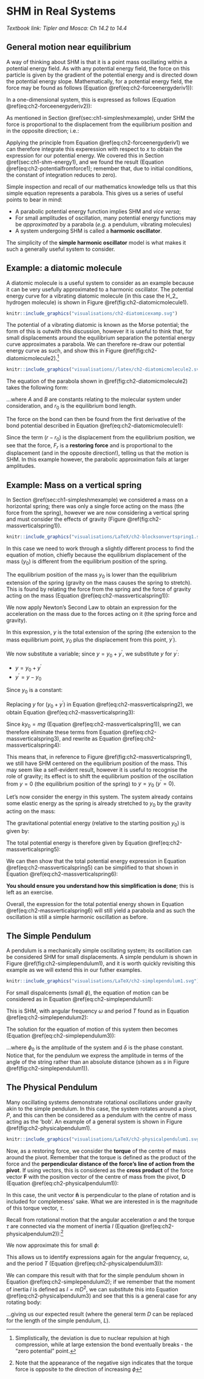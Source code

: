 # SHM in Real Systems {#sec:shm-real}

*Textbook link: Tipler and Mosca: Ch 14.2 to 14.4*

## General motion near equilibrium

A way of thinking about SHM is that it is a point mass oscillating within a potential energy field. As with any potential energy field, the force on this particle is given by the gradient of the potential energy and is directed down the potential energy slope. Mathematically, for a potential energy field, the force may be found as follows (Equation \@ref(eq:ch2-forceenergyderiv1)):

\begin{equation}
F = - \frac{\mathrm{d}U}{\mathrm{d}r}
(\#eq:ch2-forceenergyderiv1)
\end{equation}

In a one-dimensional system, this is expressed as follows (Equation \@ref(eq:ch2-forceenergyderiv2)):

\begin{equation}
F_x = - \frac{\mathrm{d}U}{\mathrm{d}x}
(\#eq:ch2-forceenergyderiv2)
\end{equation}

As mentioned in Section \@ref(sec:ch1-simpleshmexample), under SHM the force is proportional to the displacement from the equilibrium position and in the opposite direction; i.e.:

\begin{equation}
F_x = -kx
(\#eq:ch2-hookeslaw1)
\end{equation}

Applying the principle from Equation \@ref(eq:ch2-forceenergyderiv1) we can therefore integrate this experession with respect to $x$ to obtain the expression for our potential energy.  We covered this in Section \@ref(sec:ch1-shm-energy1), and we found the result (Equation \@ref(eq:ch2-potentialfromforce1); remember that, due to initial conditions, the constant of integration reduces to zero). 

\begin{equation}
U  = \frac{1}{2}kx^2 
(\#eq:ch2-potentialfromforce1)
\end{equation}

Simple inspection and recall of our mathematics knowledge tells us that this simple equation represents a parabola.  This gives us a series of useful points to bear in mind:

* A parabolic potential energy function implies SHM and *vice versa*;
* For small amplitudes of oscillation, many potential energy functions may be *approximated* by a parabola (*e.g.* a pendulum, vibrating molecules)
* A system undergoing SHM is called a **harmonic oscillator**.

The simplicity of the **simple harmonic oscillator** model is what makes it such a generally useful system to consider.

## Example: a diatomic molecule {#sec:ch2-diatomicmolecule}

A diatomic molecule is a useful system to consider as an example because it can be very usefully approximated to a harmonic oscillator.  The potential energy curve for a vibrating diatomic molecule (in this case the H_2_ hydrogen molecule) is shown in Figure \@ref(fig:ch2-diatomicmolecule1).


```r
knitr::include_graphics("visualisations/ch2-diatomicexamp.svg")
```

The potential of a vibrating diatomic is known as the Morse potential; the form of this is outwith this discussion, however it is useful to think that, for small displacements around the equilibrium separation the potential energy curve approximates a parabola.  We can therefore re-draw our potential energy curve as such, and show this in Figure \@ref(fig:ch2-diatomicmolecule2).^[Simplistically, the deviation is due to nuclear repulsion at high compression, while at large extension the bond eventually breaks - the "zero potential" point.]


```r
knitr::include_graphics("visualisations//latex/ch2-diatomicmolecule2.svg")
```

The equation of the parabola shown in \@ref(fig:ch2-diatomicmolecule2) takes the following form:

\begin{equation}
U(r) = A + B(r - r_0)^2
(\#eq:ch2-diatomicmolecule1)
\end{equation}

...where $A$ and $B$ are constants relating to the molecular system under consideration, and $r_0$ is the equilibrium bond length.

The force on the bond can then be found from the first derivative of the bond potential described in Equation \@ref(eq:ch2-diatomicmolecule1):

\begin{equation}
\begin{array}{rcl}
F_r &=& - \dfrac{\mathrm{d}U}{\mathrm{d}r} \\
\\
&=& -2B(r-r_0)\\
\end{array}
(\#eq:ch2-diatomicmolecule2)
\end{equation}

Since the term $(r-r_0)$ is the displacement from the equilibrium position, we see that the force, $F_r$ is a **restoring force** and is proportional to the displacement (and in the opposite direction!), telling us that the motion is SHM.  In this example however, the parabolic approximation fails at larger amplitudes.

## Example: Mass on a vertical spring {#sec:ch2-massverticalspring}

In Section \@ref(sec:ch1-simpleshmexample) we considered a mass on a horizontal spring; there was only a single force acting on the mass (the force from the spring), however we are now considering a vertical spring and must consider the effects of gravity (Figure \@ref(fig:ch2-massverticalspring1)).

```r
knitr::include_graphics("visualisations/LaTeX/ch2-blocksonvertspring1.svg")
```


In this case we need to work through a slightly different process to find the equation of motion, chiefly because the equilibrium displacement of the mass ($y_0$) is different from the equilibrium position of the spring.

The equilibrium position of the mass $y_0$ is lower than the equilibrium extension of the spring (gravity on the mass causes the spring to stretch).  This is found by relating the force from the spring and the force of gravity acting on the mass (Equation \@ref(eq:ch2-massverticalspring1)):

\begin{equation}
\begin{array}{rcl}
\mathrm{Force~due~to~spring~extension} &=& \mathrm{Gravity~acting~on~mass}\\
k y_0 &=& mg\\
y_0 &=& \dfrac{mg}{k}\\
\end{array}
(\#eq:ch2-massverticalspring1)
\end{equation}

We now apply Newton's Second Law to obtain an expression for the acceleration on the mass due to the forces acting on it (the spring force and gravity).

\begin{equation}
\begin{array}{rcl}
m\ddot{y}&=&  \textrm{spring force} + \textrm{gravity} \\
m\dfrac{\mathrm{d}^2 y}{\mathrm{d} t^2} &=& -ky + mg\\
\end{array}
(\#eq:ch2-massverticalspring2)
\end{equation}

In this expression, $y$ is the total extension of the spring (the extension to the mass equilibrium point, $y_0$ plus the displacement from this point, $y^\prime$).

We now substitute a variable; since $y = y_0 + y^\prime$, we substitute $y$ for $y^\prime$:

* $y = y_0 + y^\prime$
* $y^\prime = y - y_0$

Since $y_0$ is a constant:

\begin{equation}
\dfrac{\mathrm{d} y^\prime}{\mathrm{d} t} = \dfrac{\mathrm{d} y}{\mathrm{d} t} \hspace{10pt} \textrm{and} \hspace{10pt} \dfrac{\mathrm{d}^2 y^\prime}{\mathrm{d} t^2} = \dfrac{\mathrm{d}^2 y}{\mathrm{d} t^2}
\end{equation}

Replacing $y$ for $(y_0 + y^\prime)$ in Equation \@ref(eq:ch2-massverticalspring2), we obtain Equation \@ref(eq:ch2-massverticalspring3):


\begin{equation}
m\dfrac{\mathrm{d}^2 y^\prime}{\mathrm{d} t^2} = -k(y_0 + y^\prime) + mg
(\#eq:ch2-massverticalspring3)
\end{equation}

Since $ky_0 = mg$ (Equation \@ref(eq:ch2-massverticalspring1)), we can therefore eliminate these terms from Equation \@ref(eq:ch2-massverticalspring3), and rewrite as Equation \@ref(eq:ch2-massverticalspring4):

\begin{equation}
m\dfrac{\mathrm{d}^2 y^\prime}{\mathrm{d} t^2} = -k y^\prime
(\#eq:ch2-massverticalspring4)
\end{equation}

This means that, in reference to Figure \@ref(fig:ch2-massverticalspring1), we still have SHM centered on the equilibrium position of the mass.  This may seem like a self-evident result, however it is useful to recognise the role of gravity; its effect is to shift the equilibrium position of the oscillation from $y = 0$ (the equilibrium position of the spring) to $y = y_0$ ($y^\prime = 0$).

Let's now consider the energy in this system. The system already contains some elastic energy as the spring is already stretched to $y_0$ by the gravity acting on the mass:

\begin{equation}
\textrm{elastic potential energy} = \frac{1}{2}ky^2 - \frac{1}{2}ky_0^2
\end{equation}

The gravitational potential energy (relative to the starting position $y_0$) is  given by:

\begin{equation}
\textrm{gravitational potential energy} = mg(y-y_0)
\end{equation}

The total potential energy is therefore given by Equation \@ref(eq:ch2-massverticalspring5):


\begin{equation}
U = \frac{1}{2}ky^2 - \frac{1}{2}ky_0^2 - mg(y-y_0)
(\#eq:ch2-massverticalspring5)
\end{equation}

We can then show that the total potential energy expression in Equation \@ref(eq:ch2-massverticalspring5) can be simplified to that shown in Equation \@ref(eq:ch2-massverticalspring6):

\begin{equation}
U = \frac{1}{2} ky^{\prime 2}
(\#eq:ch2-massverticalspring6)
\end{equation}

**You should ensure you understand how this simplification is done**; this is left as an exercise.

Overall, the expression for the total potential energy shown in Equation \@ref(eq:ch2-massverticalspring6) will still yield a parabola and as such the oscillation is still a simple harmonic oscillation as before.

## The Simple Pendulum {#sec:ch2-simplependulum}

A pendulum is a mechanically simple oscillating system; its oscillation can be considered SHM for small displacements. A simple pendulum is shown in Figure \@ref(fig:ch2-simplependulum1), and it is worth quickly revisiting this example as we will extend this in our futher examples.

```r
knitr::include_graphics("visualisations/LaTeX/ch2-simplependulum1.svg")
```


For small dispalcements (small $\phi$), the equation of motion can be considered as in Equation \@ref(eq:ch2-simplependulum1):

\begin{equation}
\frac{\mathrm{d}^2 \phi}{\mathrm{d} t^2} = -\frac{g}{L}\sin \theta \approx -\frac{g \phi}{L} \textrm{for small} \phi
(\#eq:ch2-simplependulum1)
\end{equation}

This is SHM, with angular frequency $\omega$ and period $T$ found as in Equation \@ref(eq:ch2-simplependulum2):

\begin{equation}
\omega^2 = \frac{g}{L} \hspace{15pt} and \hspace{15pt} T = 2\pi \sqrt{\frac{L}{g}}
(\#eq:ch2-simplependulum2)
\end{equation}

The solution for the equation of motion of this system then becomes (Equation \@ref(eq:ch2-simplependulum3)):

\begin{equation}
\phi = \phi_0 \cos (\omega t + \delta)
(\#eq:ch2-simplependulum3)
\end{equation}

...where $\phi_0$ is the amplitude of the system and $\delta$ is the phase constant.  Notice that, for the pendulum we express the amplitude in terms of the angle of the string rather than an absolute distance (shown as $s$ in Figure \@ref(fig:ch2-simplependulum1)).

## The Physical Pendulum {#sec:ch2-physicalpendulum}

Many oscillating systems demonstrate rotational oscillations under gravity akin to the simple pendulum. In this case, the system rotates around a pivot, $P$, and this can then be considered as a pendulum with the centre of mass acting as the 'bob'. An example of a general system is shown in Figure \@ref(fig:ch2-physicalpendulum1).

```r
knitr::include_graphics("visualisations/LaTeX/ch2-physicalpendulum1.svg")
```

Now, as a restoring force, we consider the **torque** of the centre of mass around the pivot. Remember that the torque is defined as the product of the force and the **perpendicular distance of the force's line of action from the pivot**.  If using vectors, this is considered as the **cross product** of the force vector $\mathbf{F}$ with the position vector of the centre of mass from the pivot, $\mathbf{D}$ (Equation \@ref(eq:ch2-physicalpendulum1)):

\begin{equation}
\begin{array}{rcl}
\textrm{Torque about pivot $P$} &=& \mathbf{F} \times \mathbf{D} \\
&=& \mathbf{\hat{n}}~ |F| |D| \sin \phi \\
&=& \mathbf{\hat{n}}~ mg D \sin \phi = \tau \mathbf{\hat{n}} 
\end{array}
(\#eq:ch2-physicalpendulum1)
\end{equation}

In this case, the unit vector $\mathbf{\hat{n}}$ is perpendicular to the plane of rotation and is included for completeness' sake. What we are interested in is the magnitude of this torque vector, $\tau$.

Recall from rotational motion that the angular acceleration $\alpha$ and the torque $\tau$ are connected via the moment of inertia $I$ (Equation \@ref(eq:ch2-physicalpendulum2)):^[Note that the appearance of the negative sign indicates that the torque force is opposite to the direction of increasing $\phi$]

\begin{equation}
\begin{array}{rcl}
I \dfrac{\mathrm{d}^2 \phi}{\mathrm{d} t^2}  &=& I\alpha =\tau \\
&=& -mgD \sin \phi
\end{array}
(\#eq:ch2-physicalpendulum2)
\end{equation}

We now approximate this for small $\phi$:

\begin{equation}
\frac{\mathrm{d}^2 \phi}{\mathrm{d} t^2} = -\frac{mgD\phi}{I} = -\omega^2 \phi
\end{equation}

This allows us to identify expressions again for the angular frequency, $\omega$, and the period $T$ (Equation \@ref(eq:ch2-physicalpendulum3)):

\begin{equation}
\omega^2 = \frac{mgD}{I} \hspace{15pt} and \hspace{15pt} T = 2\pi \sqrt{\frac{I}{mgD}}
(\#eq:ch2-physicalpendulum3)
\end{equation}

We can compare this result with that for the simple pendulum shown in Equation \@ref(eq:ch2-simplependulum2); if we remember that the moment of inertia $I$ is defined as $I = mD^2$, we can substitute this into Equation \@ref(eq:ch2-physicalpendulum3) and see that this is a general case for any rotating body:

\begin{equation}
T_\textrm{simple pendulum} = 2\pi \sqrt{\frac{I_\textrm{simple pendulum}}{mgD}} = 2\pi \sqrt{\frac{mD^2}{mgD}} = 2\pi \sqrt{\frac{D}{g}}
\end{equation}

...giving us our expected result (where the general term $D$ can be replaced for the length of the simple pendulum, $L$).






















